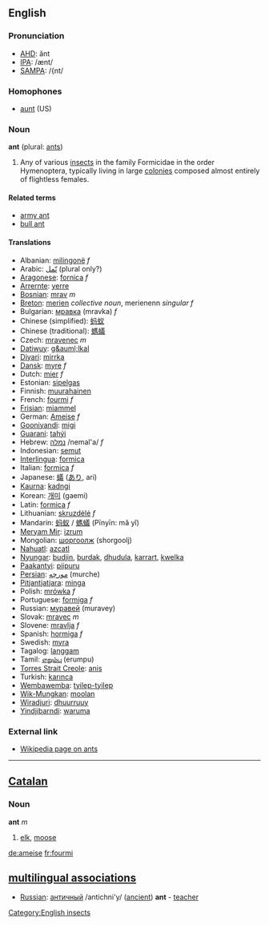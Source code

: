 ==English==
=== Pronunciation ===
*[[w:AHD|AHD]]: ănt
*[[w:IPA|IPA]]: /ænt/
*[[w:SAMPA|SAMPA]]: /{nt/

===Homophones===
*[[aunt]] (US)

===Noun===
'''ant''' (plural: [[ants]])

#Any of various [[insect]]s in the family Formicidae in the order Hymenoptera, typically living in large [[colony|colonies]] composed almost entirely of flightless females.
====Related terms====
*[[army ant]]
*[[bull ant]]
====Translations====
*Albanian: [[milingonë]] ''f''
*Arabic: [[نمل|نّمل]] (plural only?)
*[[Aragonese]]: [[fornica]] ''f''
*[[Arrernte]]: [[yerre]]
*[[Bosnian]]: [[mrav]] ''m''
*[[Breton]]: [[merien]] ''collective noun'', merienenn ''singular f''
*Bulgarian: [[мравка]] (mravka) ''f''
*Chinese (simplified): [[蚂蚁]]
*Chinese (traditional): [[螞蟻]]
*Czech: [[mravenec]] ''m''
*[[Datiwuy]]: [[g&auml;lkal]]
*[[Diyari]]: [[mirrka]]
*[[Dansk]]: [[myre]] ''f''
*Dutch: [[mier]] ''f''
*Estonian: [[sipelgas]]
*Finnish: [[muurahainen]]
*French: [[fourmi]] ''f''
*[[Frisian]]: [[miammel]]
*German: [[Ameise]] ''f''
*[[Gooniyandi]]: [[migi]]
*[[Guarani]]: [[tahýi]]
*Hebrew: [[:he:נמלה|נמלה]] /nemal'a/ ''f''
*Indonesian: [[semut]]
*[[Interlingua]]: [[formica]]
*Italian: [[formica]] ''f''
*Japanese: [[蟻]] ([[あり]], ari)
*[[Kaurna]]: [[kadngi]]
*Korean: [[개미]] (gaemi)
*Latin: [[:la:formica|formica]] ''f''
*Lithuanian: [[skruzdėlė]] ''f''
*Mandarin: [[蚂蚁]] / [[螞蟻]] (Pīnyīn: mǎ yǐ)
*[[Meryam Mir]]: [[izrum]]
*Mongolian: [[шоргоолж]] (shorgoolj)
*[[Nahuatl]]: [[azcatl]]
*[[Nyungar]]: [[budjin]], [[burdak]], [[dhudula]], [[karrart]], [[kwelka]]
*[[Paakantyi]]: [[piipuru]]
*[[Persian]]: [[مورچه]] (murche)
*[[Pitjantjatjara]]: [[minga]]
*Polish: [[mrówka]] ''f''
*Portuguese: [[formiga]] ''f''
*Russian: [[:ru:муравей|муравей]] (muravey)
*Slovak: [[mravec#Slovak|mravec]] ''m''
*Slovene: [[mravlja]] ''f''
*Spanish: [[:es:hormiga|hormiga]] ''f''
*Swedish: [[:sv:myra|myra]]
*Tagalog: [[langgam]]
*Tamil: [[எறும்பு]] (erumpu)
*[[Torres Strait Creole]]: [[anis]]
*Turkish: [[karınca]]
*[[Wembawemba]]: [[tyilep-tyilep]]
*[[Wik-Mungkan]]: [[moolan]]
*[[Wiradjuri]]: [[dhuurruuy]]
*[[Yindjibarndi]]: [[waruma]]

=== External link ===
* [http://www.wikipedia.org/wiki/Ant Wikipedia page on ants]

----

==[[Catalan]]==
===Noun===
'''ant''' ''m''

# [[elk]], [[moose]]

[[Category:English insects]]

[[de:ameise]] [[fr:fourmi]]

==[[multilingual associations]]==
*[[Russian]]: [[:ru:античный|античный]] /antichni'y/ ([[ancient]]) '''ant''' - [[teacher]]
